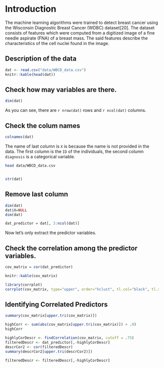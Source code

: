 # Introduction {#intro}

The machine learning algorithms were trained to detect breast
cancer using the Wisconsin Diagnostic Breast Cancer (WDBC)
dataset[20]. The dataset consists of features which
were computed from a digitized image of a fine needle aspirate
(FNA) of a breast mass. The said features describe the characteristics
of the cell nuclei found in the image.


## Description of the data


```r
dat <- read.csv("data/WBCD_data.csv")
knitr::kable(head(dat))
```



## Check how may variables are there. 

```r
dim(dat)
```


As you can see, there are `r nrow(dat)` rows and `r ncol(dat)` columns. 

## Check the colum names

```r
colnames(dat)
```

The name of last column is `X` is because the name is not provided in the data. The first column is the `ID` of the individuals, the second column `diagnosis` is a categorical variable. 


```sh
head data/WBCD_data.csv
```


## 

```r
str(dat)
```

## Remove last column 

```r
dim(dat)
dat$X=NULL 
dim(dat)
```

```r
dat_predictor = dat[, 3:ncol(dat)]
```

Now let's only extract the predictor variables. 



## Check the correlation among the predictor variables. 


```r
cov_matrix = cor(dat_predictor)
```

```r
knitr::kable(cov_matrix)
```


```r
library(corrplot)
corrplot(cov_matrix, type="upper", order="hclust", tl.col="black", tl.srt=45, tl.cex = 0.6)
```


## Identifying Correlated Predictors

```r
summary(cov_matrix[upper.tri(cov_matrix)])
```

```r
highCorr <- sum(abs(cov_matrix[upper.tri(cov_matrix)]) > .9)
highCorr
```


```r
highlyCorDescr <- findCorrelation(cov_matrix, cutoff = .75)
filteredDescr <- dat_predictor[,-highlyCorDescr]
descrCor2 <- cor(filteredDescr)
summary(descrCor2[upper.tri(descrCor2)])
```


```r
filteredDescr <- filteredDescr[,-highlyCorDescr]
```





